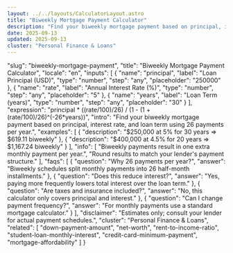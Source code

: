 ```yaml
---
layout: ../../layouts/CalculatorLayout.astro
title: "Biweekly Mortgage Payment Calculator"
description: "Find your biweekly mortgage payment based on principal, interest rate, and loan term using 26 payments per year."
date: 2025-09-13
updated: 2025-09-13
cluster: "Personal Finance & Loans"
---
```


  "slug": "biweekly-mortgage-payment",
  "title": "Biweekly Mortgage Payment Calculator",
  "locale": "en",
  "inputs": [
    {
      "name": "principal",
      "label": "Loan Principal (USD)",
      "type": "number",
      "step": "any",
      "placeholder": "250000"
    },
    {
      "name": "rate",
      "label": "Annual Interest Rate (%)",
      "type": "number",
      "step": "any",
      "placeholder": "5"
    },
    {
      "name": "years",
      "label": "Loan Term (years)",
      "type": "number",
      "step": "any",
      "placeholder": "30"
    }
  ],
  "expression": "principal * ((rate/100)/26) / (1 - (1 + (rate/100)/26)^(-26*years))",
  "intro": "Find your biweekly mortgage payment based on principal, interest rate, and loan term using 26 payments per year.",
  "examples": [
    {
      "description": "$250,000 at 5% for 30 years ⇒ $619.11 biweekly"
    },
    {
      "description": "$400,000 at 4.5% for 20 years ⇒ $1,167.24 biweekly"
    }
  ],
  "info": [
    "Biweekly payments result in one extra monthly payment per year.",
    "Round results to match your lender's payment structure."
  ],
  "faqs": [
    {
      "question": "Why 26 payments per year?",
      "answer": "Biweekly schedules split monthly payments into 26 half-month installments."
    },
    {
      "question": "Does this reduce interest?",
      "answer": "Yes, paying more frequently lowers total interest over the loan term."
    },
    {
      "question": "Are taxes and insurance included?",
      "answer": "No, this calculator only covers principal and interest."
    },
    {
      "question": "Can I change payment frequency?",
      "answer": "For monthly payments use a standard mortgage calculator."
    }
  ],
  "disclaimer": "Estimates only; consult your lender for actual payment schedules.",
  "cluster": "Personal Finance & Loans",
  "related": [
    "down-payment-amount",
    "net-worth",
    "rent-to-income-ratio",
    "student-loan-monthly-interest",
    "credit-card-minimum-payment",
    "mortgage-affordability"
  ]
}

<Calculator schema={schema} />
